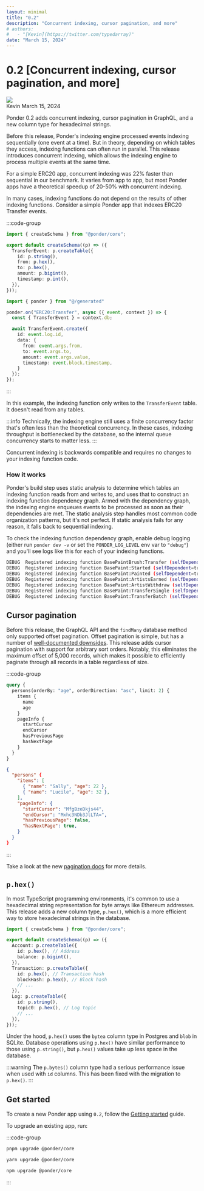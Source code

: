 ```yaml
---
layout: minimal
title: "0.2"
description: "Concurrent indexing, cursor pagination, and more"
# authors:
#   - "[Kevin](https://twitter.com/typedarray)"
date: "March 15, 2024"
---
```



# 0.2 [Concurrent indexing, cursor pagination, and more]

<div className="flex flex-row items-center gap-4 mt-5">
  <img src="/kevin-avatar.jpg" className="w-10 h-10 rounded-full" />
  <div className="flex flex-col">
    <span className="font-medium">Kevin</span>
    <span className="text-sm" style={{ color: "var(--vocs-color_text3)" }}>March 15, 2024</span>
  </div>
</div>

Ponder 0.2 adds concurrent indexing, cursor pagination in GraphQL, and a new column type for hexadecimal strings.

Before this release, Ponder's indexing engine processed events indexing sequentially (one event at a time). But in theory, depending on which tables they access, indexing functions can often run in parallel. This release introduces concurrent indexing, which allows the indexing engine to process multiple events at the same time.

For a simple ERC20 app, concurrent indexing was 22% faster than sequential in our benchmark. It varies from app to app, but most Ponder apps have a theoretical speedup of 20-50% with concurrent indexing.

In many cases, indexing functions do not depend on the results of other indexing functions. Consider a simple Ponder app that indexes ERC20 Transfer events.

:::code-group

```ts [ponder.schema.ts]
import { createSchema } from "@ponder/core";

export default createSchema((p) => ({
  TransferEvent: p.createTable({
    id: p.string(),
    from: p.hex(),
    to: p.hex(),
    amount: p.bigint(),
    timestamp: p.int(),
  }),
}));
```

```ts [src/index.ts]
import { ponder } from "@/generated"

ponder.on("ERC20:Transfer", async ({ event, context }) => {
  const { TransferEvent } = context.db;

  await TransferEvent.create({
    id: event.log.id,
    data: {
      from: event.args.from,
      to: event.args.to,
      amount: event.args.value,
      timestamp: event.block.timestamp,
    }
  });
});
```

:::

In this example, the indexing function only writes to the `TransferEvent` table. It doesn't read from any tables.

:::info
  Technically, the indexing engine still uses a finite concurrency factor that's
  often less than the theoretical concurrency. In these cases, indexing
  throughput is bottlenecked by the database, so the internal queue concurrency
  starts to matter less.
:::

Concurrent indexing is backwards compatible and requires no changes to your indexing function code.

### How it works

Ponder's build step uses static analysis to determine which tables an indexing function reads from and writes to, and uses that to construct an indexing function dependency graph. Armed with the dependency graph, the indexing engine enqueues events to be processed as soon as their dependencies are met. The static analysis step handles most common code organization patterns, but it's not perfect. If static analysis fails for any reason, it falls back to sequential indexing.

To check the indexing function dependency graph, enable debug logging (either run `ponder dev -v` or set the `PONDER_LOG_LEVEL` env var to `"debug"`) and you'll see logs like this for each of your indexing functions.

```bash filename="shell"
DEBUG  Registered indexing function BasePaintBrush:Transfer (selfDependent=true, parents=[BasePaint:Painted])
DEBUG  Registered indexing function BasePaint:Started (selfDependent=true, parents=[])
DEBUG  Registered indexing function BasePaint:Painted (selfDependent=true, parents=[BasePaintBrush:Transfer, BasePaint:ArtistsEarned, BasePaint:TransferSingle, BasePaint:TransferBatch])
DEBUG  Registered indexing function BasePaint:ArtistsEarned (selfDependent=true, parents=[BasePaint:Painted, BasePaint:TransferSingle, BasePaint:TransferBatch])
DEBUG  Registered indexing function BasePaint:ArtistWithdraw (selfDependent=false, parents=[])
DEBUG  Registered indexing function BasePaint:TransferSingle (selfDependent=true, parents=[BasePaint:Painted, BasePaint:ArtistsEarned, BasePaint:TransferBatch])
DEBUG  Registered indexing function BasePaint:TransferBatch (selfDependent=true, parents=[BasePaint:Painted, BasePaint:ArtistsEarned, BasePaint:TransferSingle])
```

## Cursor pagination

Before this release, the GraphQL API and the `findMany` database method only supported offset pagination. Offset pagination is simple, but has a number of [well-documented downsides](https://akashrajpurohit.com/blog/navigating-your-database-efficiently-cursor-based-pagination-vs-offset-based). This release adds cursor pagination with support for arbitrary sort orders. Notably, this eliminates the maximum offset of 5,000 records, which makes it possible to efficiently paginate through all records in a table regardless of size.

:::code-group

```graphql [Query]
query {
  persons(orderBy: "age", orderDirection: "asc", limit: 2) {
    items {
      name
      age
    }
    pageInfo {
      startCursor
      endCursor
      hasPreviousPage
      hasNextPage
    }
  }
}
```

```json [Result]
{
  "persons" {
    "items": [
      { "name": "Sally", "age": 22 },
      { "name": "Lucile", "age": 32 },
    ],
    "pageInfo": {
      "startCursor": "MfgBzeDkjs44",
      "endCursor": "Mxhc3NDb3JlLTA=",
      "hasPreviousPage": false,
      "hasNextPage": true,
    }
  }
}
```

:::

Take a look at the new [pagination docs](/docs/query/graphql#pagination) for more details.

## `p.hex()`

In most TypeScript programming environments, it's common to use a hexadecimal string representation for byte arrays like Ethereum addresses. This release adds a new column type, `p.hex()`, which is a more efficient way to store hexadecimal strings in the database.

```ts filename="ponder.schema.ts" {5,9,10,15}
import { createSchema } from "@ponder/core";

export default createSchema((p) => ({
  Account: p.createTable({
    id: p.hex(), // Address
    balance: p.bigint(),
  }),
  Transaction: p.createTable({
    id: p.hex(), // Transaction hash
    blockHash: p.hex(), // Block hash
    // ...
  }),
  Log: p.createTable({
    id: p.string(),
    topic0: p.hex(), // Log topic
    // ...
  }),
}));
```

Under the hood, `p.hex()` uses the `bytea` column type in Postgres and `blob` in SQLite. Database operations using `p.hex()` have similar performance to those using `p.string()`, but `p.hex()` values take up less space in the database.

:::warning
  The `p.bytes()` column type had a serious performance issue when used with
  `id` columns. This has been fixed with the migration to `p.hex()`.
:::

## Get started

To create a new Ponder app using `0.2`, follow the [Getting started](/docs/getting-started/new-project) guide.

To upgrade an existing app, run:

:::code-group

```bash [pnpm]
pnpm upgrade @ponder/core
```

```bash [yarn]
yarn upgrade @ponder/core
```

```bash [npm]
npm upgrade @ponder/core
```

:::

<Footer />